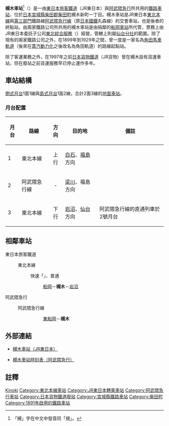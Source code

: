 {{noteTA
|1=zh-hans:槻木站; zh-hk:槻木站; zh-tw:槻木車站}}
{{日本車站資訊
|公司色 = green
|文字色 =
|站名 = 槻木站
|圖片 = Tshukinoki-station cropped.jpg
|pxl =
|圖片說明 = 站舍（2007年6月）
|日文原名 = 槻木
|平假名 = つきのき
|羅馬拼音 = Tsukinoki
|所屬公司 =  [[File:JR_logo_(east).svg|23px]][[東日本旅客鐵道|東日本旅客鐵道]]（JR東日本）<br />{{Color|deepskyblue|■}}[[阿武隈急行|阿武隈急行]]
|電報略號 = ツキ
|所在地 = [[宮城縣|宮城縣]][[柴田郡|柴田郡]][[柴田町|柴田町]]槻木新町一丁目1-1
|車站構造 = [[地面車站|地面車站]]
|月台配置 = 2面3線
|啟用年月日 = 1891年（[[明治|明治]]24年）1月12日
|停站路線數 = 2
|所屬路線1 = {{Color|mediumseagreen|■}}[[東北本線|東北本線]]
|距離1 = 327.7
|起點站1 = [[東京站|東京]]
|前一站1 = [[船岡站_(宮城縣)|船岡]]
|前一站距離1 = 4.6
|後一站距離1 = 6.5
|後一站1 = [[岩沼站|岩沼]]
|所屬路線2 = {{Color|deepskyblue|■}}[[阿武隈急行線|阿武隈急行線]]
|前一站2 = [[東船岡站|東船岡]]
|前一站距離2 = 3.6
|距離2 = 54.9
|起點站2 = [[福島站_(福島縣)|福島]]
|乘客人數 = （JR東日本）2,820人次<!--JR東日本HPによる--><br/>（阿武隈急行）1,171
|統計年度 = （JR東日本）2015年<br />（阿武隈急行）2014年
|備註 = 共同使用站<br />JR東日本管轄站<br/>JR東日本：業務委託站<br/>JR東日本：設有[[綠窗口|綠窗口]]
}}
'''槻木車站'''<ref>「槻」字在中文中發音同「規」。</ref>（{{jpn|j=槻木駅|hg=つきのきえき|rm=Tsukinoki eki|f=y}}）是一由[[東日本旅客鐵道|東日本旅客鐵道]]（JR東日本）與[[阿武隈急行|阿武隈急行]]所共用的[[鐵路車站|鐵路車站]]，位於[[日本|日本]][[宮城縣|宮城縣]][[柴田郡|柴田郡]][[柴田町|柴田町]]槻木新町一丁目。槻木車站是JR東日本[[東北本線|東北本線]]與[[第三部門|第三部門]]鐵路線[[阿武隈急行線|阿武隈急行線]]（原[[日本國鐵|日本國鐵]]丸森線）的交會車站，也是後者的終點站。由兩家鐵路公司所共用的槻木車站是由隔鄰的[[船岡車站_(宮城縣)|船岡車站]]所代管，票務上由JR東日本委託子公司[[東北綜合服務|東北綜合服務]]（{{lang|ja|東北総合サービス}}）經營，管轄上則屬[[東日本旅客鐵道仙台分社|仙台分社]]的範圍。除了現有的兩家鐵路公司之外，在1899年到1929年之間，曾一度是一家名為[[角田軌道|角田馬車軌道]]（後來在[[蒸汽機車|蒸汽動力化]]之後改名為角田軌道）的路線起點站。

除了客運業務之外，在1997年之前[[日本貨物鐵道|日本貨物鐵道]]（JR貨物）曾在槻木設有貨運車站，但在廢站之前貨運服務早已停止運作多年。

== 車站結構 ==
[[側式月台|側式月台]]1面1線與[[島式月台|島式月台]]1面2線，合計2面3線的[[地面車站|地面車站]]。
=== 月台配置 ===
{| rules="rows" class="wikitable"
!月台<!-- 事業者側による呼称 --->!!路線!!方向!!目的地!!備註
|-
! 1
|{{Color|mediumseagreen|■}}東北本線
| style="text-align:center" | 上行
|[[白石站_(宮城縣)|白石]]、[[福島站_(福島縣)|福島]]方向
|  
|-
! 2
|{{Color|deepskyblue|■}}阿武隈急行線
| style="text-align:center" | -
|[[梁川站_(福島縣)|梁川]]、福島方向
|  
|-
! 3
|{{Color|mediumseagreen|■}}東北本線
| style="text-align:center" | 下行
|[[岩沼站|岩沼]]、[[仙台站|仙台]]方向
| 阿武隈急行線的直通列車於2號月台
|}
== 相鄰車站 ==
; 東日本旅客鐵道
: {{Color|mediumseagreen|■}}東北本線
:: {{Color|red|□}}快速「{{link-ja|仙台城市快速|仙台シティラビット}}」、{{Color|gray|■}}普通
::: [[船岡站_(宮城縣)|船岡]]－'''槻木'''－[[岩沼站|岩沼]]
; 阿武隈急行
: {{Color|deepskyblue|■}}阿武隈急行線
::: [[東船岡站|東船岡]]－'''槻木'''
== 外部連結 ==
* {{ja}}[http://www.jreast.co.jp/estation/station/info.aspx?StationCd=1006 槻木車站（JR東日本）] {{Wayback|url=http://www.jreast.co.jp/estation/station/info.aspx?StationCd=1006 |date=20200131074616 }}
* {{ja}}[https://web.archive.org/web/20080414000204/http://www.abukyu.co.jp/jikokuhyo/time_schedule.cgi?mode=pc&data1=24_up_tukigi 槻木車站時刻表（阿武隈急行）]

==註釋==
<references/>

{{東北本線}}
{{阿武隈急行線}}


{{DEFAULTSORT:Tsukinoki}}
[[Category:日本鐵路車站_Tsu|Kinoki]]
[[Category:東北本線車站|Category:東北本線車站]]
[[Category:JR東日本轉乘車站|Category:JR東日本轉乘車站]]
[[Category:阿武隈急行車站|Category:阿武隈急行車站]]
[[Category:日本貨物鐵道廢站|Category:日本貨物鐵道廢站]]
[[Category:宮城縣鐵路車站|Category:宮城縣鐵路車站]]
[[Category:柴田町|Category:柴田町]]
[[Category:1891年啟用的鐵路車站|Category:1891年啟用的鐵路車站]]